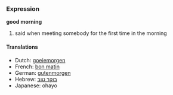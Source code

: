 ===Expression===
'''good morning'''

# said when meeting somebody for the first time in the morning

====Translations====
*Dutch: [[goeiemorgen]]
*French: [[bon matin]]
*German: [[gutenmorgen]]
*Hebrew: [[בוקר טוב]]
*Japanese: ohayo